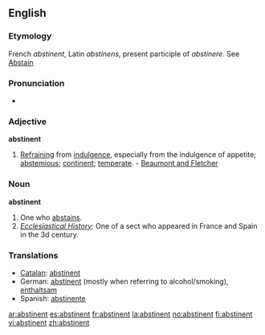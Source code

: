 ==English==

===Etymology===
French ''abstinent'', Latin ''abstinens'', present participle of ''abstinere''. See [[Abstain]]

===Pronunciation===
*{{audio|en-us-abstinent.ogg|Audio (US)}}

===Adjective===
'''abstinent'''

#[[Refraining]] from [[indulgence]], especially from the indulgence of appetite; [[abstemious]]; [[continent]]; [[temperate]]. - [[Beaumont and Fletcher]]
===Noun===
'''abstinent'''

#One who [[abstains]].
#''[[Ecclesiastical History]]:'' One of a sect who appeared in France and Spain in the 3d century.
===Translations===
*[[Catalan]]: [[abstinent]]
*German: [[abstinent]] (mostly when referring to alcohol/smoking), [[enthaltsam]]
*Spanish: [[abstinente]]

[[ar:abstinent]]
[[es:abstinent]]
[[fr:abstinent]]
[[la:abstinent]]
[[no:abstinent]]
[[fi:abstinent]]
[[vi:abstinent]]
[[zh:abstinent]]